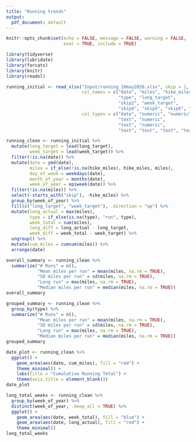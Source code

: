 ```yaml
---
title: "Running trends"
output:
  pdf_document: default
---
```


```r
knitr::opts_chunk$set(echo = FALSE, message = FALSE, warning = FALSE,
                      eval = TRUE, include = TRUE)
```

```r
library(tidyverse)
library(lubridate)
library(forcats)
library(knitr)
library(readxl)
```

```r
running_initial <- read_xlsx("Input/running_10may2020.xlsx", skip = 1,
                             col_names = c("date", "miles", "hike_miles",
                                           "type", "long_target",
                                           "skip2", "week_target",
                                           "skip4", "skip5", "skip6", "skip7"),
                             col_types = c("date", "numeric", "numeric",
                                           "text", "numeric",
                                           "text", "numeric",
                                           "text", "text", "text", "text"))
```

```r
running_clean <- running_initial %>% 
  mutate(long_target = lead(long_target),
         week_target = lead(week_target)) %>% 
  filter(!is.na(date)) %>% 
  mutate(date = ymd(date),
         miles = if_else(!is.na(hike_miles), hike_miles, miles),
         day_of_week = weekdays(date),
         month_of_year = months(date),
         week_of_year = epiweek(date)) %>% 
  filter(!is.na(miles)) %>% 
  select(-starts_with("skip"), -hike_miles) %>% 
  group_by(week_of_year) %>% 
  fill(c("long_target", "week_target"), .direction = "up") %>% 
  mutate(long_actual = max(miles),
         type = if_else(is.na(type), "run", type),
         week_total = sum(miles),
         long_diff = long_actual - long_target,
         week_diff = week_total - week_target) %>% 
  ungroup() %>% 
  mutate(cum_miles = cumsum(miles)) %>% 
  arrange(date)
```

```r
overall_summary <- running_clean %>% 
  summarize("# Runs" = n(),
            "Mean miles per run" = mean(miles, na.rm = TRUE),
            "SD miles per run" = sd(miles, na.rm = TRUE),
            "Long run" = max(miles, na.rm = TRUE),
            "Median miles per run" = median(miles, na.rm = TRUE))
overall_summary

grouped_summary <- running_clean %>% 
  group_by(type) %>% 
  summarize("# Runs" = n(),
            "Mean miles per run" = mean(miles, na.rm = TRUE),
            "SD miles per run" = sd(miles, na.rm = TRUE),
            "Long run" = max(miles, na.rm = TRUE),
            "Median miles per run" = median(miles, na.rm = TRUE))
grouped_summary
```

```r
date_plot <- running_clean %>% 
  ggplot() +
    geom_area(aes(date, cum_miles), fill = "red") +
    theme_minimal() +
    labs(title = "Cumulative Running Total") +
    theme(axis.title = element_blank())
date_plot
```

```r
long_total_weeks <- running_clean %>% 
  group_by(week_of_year) %>% 
  distinct(week_of_year, .keep_all = TRUE) %>% 
  ggplot() +
    geom_area(aes(date, week_total), fill = "blue") +
    geom_area(aes(date, long_actual), fill = "red") +
    theme_minimal()
long_total_weeks
```

